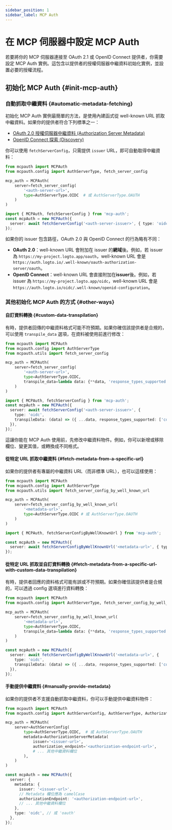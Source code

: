```yaml
---
sidebar_position: 1
sidebar_label: MCP Auth
---
```



# 在 MCP 伺服器中設定 MCP Auth

若要將你的 MCP 伺服器連接至 OAuth 2.1 或 OpenID Connect 提供者，你需要設定 MCP Auth 實例。這包含以提供者的授權伺服器中繼資料初始化實例，並設置必要的授權流程。

## 初始化 MCP Auth \{#init-mcp-auth}

### 自動抓取中繼資料 \{#automatic-metadata-fetching}

初始化 MCP Auth 實例最簡單的方法，是使用內建函式從 well-known URL 抓取中繼資料。如果你的提供者符合下列標準之一：

- [OAuth 2.0 授權伺服器中繼資料 (Authorization Server Metadata)](https://datatracker.ietf.org/doc/html/rfc8414)
- [OpenID Connect 探索 (Discovery)](https://openid.net/specs/openid-connect-discovery-1_0.html)

你可以使用 `fetchServerConfig`，只需提供 `issuer` URL，即可自動取得中繼資料：

<Tabs groupId="sdk">
<TabItem value="python" label="Python">

```python
from mcpauth import MCPAuth
from mcpauth.config import AuthServerType, fetch_server_config

mcp_auth = MCPAuth(
    server=fetch_server_config(
        '<auth-server-url>',
        type=AuthServerType.OIDC  # 或 AuthServerType.OAUTH
    )
)
```

</TabItem>
<TabItem value="node" label="Node.js">

```ts
import { MCPAuth, fetchServerConfig } from 'mcp-auth';
const mcpAuth = new MCPAuth({
  server: await fetchServerConfig('<auth-server-issuer>', { type: 'oidc' }), // 或 'oauth'
});
```

</TabItem>
</Tabs>

如果你的 issuer 包含路徑，OAuth 2.0 與 OpenID Connect 的行為略有不同：

- **OAuth 2.0**：well-known URL 會附加在 issuer 的**網域**後。例如，若 issuer 為 `https://my-project.logto.app/oauth`，well-known URL 會是 `https://auth.logto.io/.well-known/oauth-authorization-server/oauth`。
- **OpenID Connect**：well-known URL 會直接附加在**issuer**後。例如，若 issuer 為 `https://my-project.logto.app/oidc`，well-known URL 會是 `https://auth.logto.io/oidc/.well-known/openid-configuration`。

### 其他初始化 MCP Auth 的方式 \{#other-ways}

#### 自訂資料轉換 \{#custom-data-transpilation}

有時，提供者回傳的中繼資料格式可能不符預期。如果你確信該提供者是合規的，可以使用 `transpile_data` 選項，在資料被使用前進行修改：

<Tabs groupId="sdk">
<TabItem value="python" label="Python">

```python
from mcpauth import MCPAuth
from mcpauth.config import AuthServerType
from mcpauth.utils import fetch_server_config

mcp_auth = MCPAuth(
    server=fetch_server_config(
        '<auth-server-url>',
        type=AuthServerType.OIDC,
        transpile_data=lambda data: {**data, 'response_types_supported': ['code']} # [!code highlight]
    )
)
```

</TabItem>
<TabItem value="node" label="Node.js">

```ts
import { MCPAuth, fetchServerConfig } from 'mcp-auth';
const mcpAuth = new MCPAuth({
  server: await fetchServerConfig('<auth-server-issuer>', {
    type: 'oidc',
    transpileData: (data) => ({ ...data, response_types_supported: ['code'] }), // [!code highlight]
  }),
});
```

</TabItem>
</Tabs>

這讓你能在 MCP Auth 使用前，先修改中繼資料物件。例如，你可以新增或移除欄位、變更其值，或轉換成不同格式。

#### 從特定 URL 抓取中繼資料 \{#fetch-metadata-from-a-specific-url}

如果你的提供者有專屬的中繼資料 URL（而非標準 URL），也可以這樣使用：

<Tabs groupId="sdk">
<TabItem value="python" label="Python">

```python
from mcpauth import MCPAuth
from mcpauth.config import AuthServerType
from mcpauth.utils import fetch_server_config_by_well_known_url

mcp_auth = MCPAuth(
    server=fetch_server_config_by_well_known_url(
        '<metadata-url>',
        type=AuthServerType.OIDC # 或 AuthServerType.OAUTH
    )
)
```

</TabItem>
<TabItem value="node" label="Node.js">

```ts
import { MCPAuth, fetchServerConfigByWellKnownUrl } from 'mcp-auth';

const mcpAuth = new MCPAuth({
  server: await fetchServerConfigByWellKnownUrl('<metadata-url>', { type: 'oidc' }), // 或 'oauth'
});
```

</TabItem>
</Tabs>

#### 從特定 URL 抓取並自訂資料轉換 \{#fetch-metadata-from-a-specific-url-with-custom-data-transpilation}

有時，提供者回應的資料格式可能有誤或不符預期。如果你確信該提供者是合規的，可以透過 config 選項進行資料轉換：

<Tabs groupId="sdk">
<TabItem value="python" label="Python">

```python
from mcpauth import MCPAuth
from mcpauth.config import AuthServerType, fetch_server_config_by_well_known_url

mcp_auth = MCPAuth(
    server=fetch_server_config_by_well_known_url(
        '<metadata-url>',
        type=AuthServerType.OIDC,
        transpile_data=lambda data: {**data, 'response_types_supported': ['code']} # [!code highlight]
    )
)
```

</TabItem>
<TabItem value="node" label="Node.js">

```ts
const mcpAuth = new MCPAuth({
  server: await fetchServerConfigByWellKnownUrl('<metadata-url>', {
    type: 'oidc',
    transpileData: (data) => ({ ...data, response_types_supported: ['code'] }), // [!code highlight]
  }),
});
```

</TabItem>
</Tabs>

#### 手動提供中繼資料 \{#manually-provide-metadata}

如果你的提供者不支援自動抓取中繼資料，你可以手動提供中繼資料物件：

<Tabs groupId="sdk">
<TabItem value="python" label="Python">

```python
from mcpauth import MCPAuth
from mcpauth.config import AuthServerConfig, AuthServerType, AuthorizationServerMetadata

mcp_auth = MCPAuth(
    server=AuthServerConfig(
        type=AuthServerType.OIDC,  # 或 AuthServerType.OAUTH
        metadata=AuthorizationServerMetadata(
            issuer='<issuer-url>',
            authorization_endpoint='<authorization-endpoint-url>',
            # ... 其他中繼資料欄位
        ),
    )
)
```

</TabItem>
<TabItem value="node" label="Node.js">

```ts
const mcpAuth = new MCPAuth({
  server: {
    metadata: {
      issuer: '<issuer-url>',
      // Metadata 欄位應為 camelCase
      authorizationEndpoint: '<authorization-endpoint-url>',
      // ... 其他中繼資料欄位
    },
    type: 'oidc', // 或 'oauth'
  },
});
```

</TabItem>
</Tabs>
